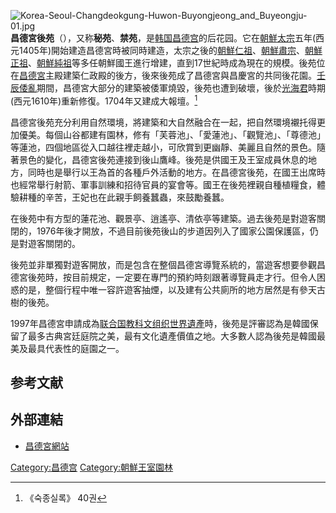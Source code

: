 {{Unreferenced|time=2020-06-18T23:43:55+00:00}}
[[File:Korea-Seoul-Changdeokgung-Huwon-Buyongjeong_and_Buyeongju-01.jpg|thumb]]
'''昌德宮後苑'''（{{lang|ko|창덕궁 후원}}），又称'''秘苑'''、'''禁苑'''，是[[韩国|韩国]][[昌德宫|昌德宫]]的后花园。它在[[朝鮮太宗|朝鮮太宗]]五年(西元1405年)開始建造昌德宮時被同時建造，太宗之後的[[朝鮮仁祖|朝鮮仁祖]]、[[朝鮮肅宗|朝鮮肅宗]]、[[朝鮮正祖|朝鮮正祖]]、[[朝鮮純祖|朝鮮純祖]]等多任朝鮮國王進行增建，直到17世紀時成為現在的規模。後苑位在[[昌德宮|昌德宮]]主殿建築仁政殿的後方，後來後苑成了昌德宮與昌慶宮的共同後花園。[[壬辰倭亂|壬辰倭亂]]期間，昌德宮大部分的建築被倭軍燒毀，後苑也遭到破壞，後於[[光海君|光海君]]時期(西元1610年)重新修復。1704年又建成大報壇。<ref>《숙종실록》 40권</ref>

昌德宮後苑充分利用自然環境，將建築和大自然融合在一起，把自然環境襯托得更加優美。每個山谷都建有園林，修有「芙蓉池」、「愛蓮池」、「觀覽池」、「尊德池」等蓮池，四個地區從入口越往裡走越小，可欣賞到更幽靜、美麗且自然的景色。隨著景色的變化，昌德宮後苑連接到後山鷹峰。後苑是供國王及王室成員休息的地方，同時也是舉行以王為首的各種戶外活動的地方。在昌德宮後苑，在國王出席時也經常舉行射箭、軍事訓練和招待官員的宴會等。國王在後苑裡親自種植糧食，體驗耕種的辛苦，王妃也在此親手飼養蠶蟲，來鼓勵養蠶。

在後苑中有方型的蓮花池、觀景亭、逍遙亭、清依亭等建築。過去後苑是對遊客關閉的，1976年後才開放，不過目前後苑後山的步道因列入了國家公園保護區，仍是對遊客關閉的。

後苑並非單獨對遊客開放，而是包含在整個昌德宮導覽系統的，當遊客想要參觀昌德宮後苑時，按目前規定，一定要在專門的預約時刻跟著導覽員走才行。但令人困惑的是，整個行程中唯一容許遊客抽煙，以及建有公共廁所的地方居然是有參天古樹的後苑。

1997年昌德宮申請成為[[联合国教科文组织|联合国教科文组织]][[世界遺產|世界遺產]]時，後苑是評審認為是韓國保留了最多古典宮廷庭院之美，最有文化遺產價值之地。大多數人認為後苑是韓國最美及最具代表性的庭園之一。

==参考文献==
{{reflist}}

== 外部連結 ==
* [http://www.cdg.go.kr/ 昌德宮網站] {{Wayback|url=http://www.cdg.go.kr/ |date=20040923192824 }}

[[Category:昌德宫|Category:昌德宫]]
[[Category:朝鮮王室園林|Category:朝鮮王室園林]]